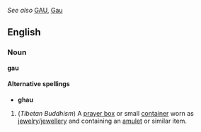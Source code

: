 ''See also'' [[GAU]], [[Gau]]

==English==
===Noun===
'''gau'''

====Alternative spellings====
*'''ghau'''

#(''Tibetan Buddhism'') A [[prayer box]] or small [[container]] worn as [[jewelry]]/[[jewellery]] and containing an [[amulet]] or similar item.
